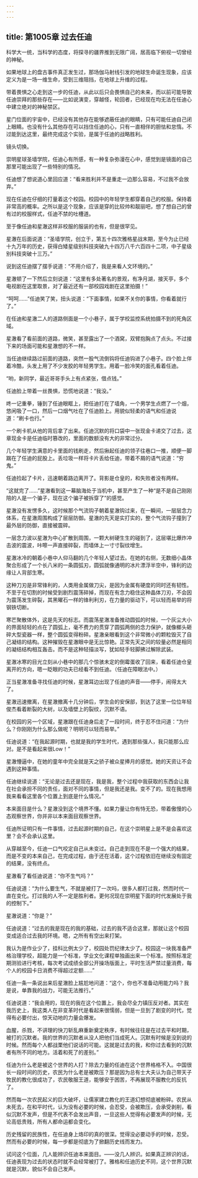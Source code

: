 ```yaml
---
---
---
```

title: 第1005章 过去任迪
---



科学大一统，当科学的态度，将探寻的疆界推到无限广阔，居高临下俯视一切曾经的神秘。

如果地球上的盘古事件真正发生过，那场伽马射线引发的地球生命诞生现象，应该定义为是一场一维生命，受到三维阻挡，在地球上升维的过程。

带着畏惧之心走到这一步的任迪，从此以后只会畏惧自己的未来，而以前可能导致任迪崇拜的那些存在——比如说演变，穿越怪，轮回者，已经现在均无法在任迪心中建立绝对的神秘禁区。

星门位面的宇宙中，已经没有其他存在能够遮蔽任迪的眼睛，只有可能任迪自己闭上眼睛。也没有什么其他存在可以挡住任迪的心，只有一直相伴的胆怯和怠惰。不过能到达这里，最终完成这个实验，是属于任迪的战略胜利。

镜头切换。

崇明星球圣墙学院，任迪心有所感，有一种复杂弥漫在心中，感觉到是镜面的自己那里可能出现了一些特别的情况。

任迪想了想说道心里回应道：“看来胜利并不是重走一边那么容易，不过我不会放弃。”

现在任迪在仔细的打量着这个校园。校园中的年轻学生都穿着自己的校服。保持着非常高的概率。之所以是这个现象，应该是穿的比较帅和靓丽吧，想了想自己的曾有过的校服样式，任迪不禁的吐槽道。

至于像任迪和星澈这样非校服的服装的也有，但是很罕见。

星澈在后面说道：“圣墙学院，创立于，第五十四次雅格星战末期，至今为止已经十九万年的历史，获得白矮星级别科技突破九十四万八千六百四十二项，中子星级别科技突破十三万。”

说到这任迪摆了摆手说道：“不用介绍了，我是来看人文环境的。”

星澈顿了一下然后立刻说道：“这里有多处著名的景观，有净月湖，接天亭，多个电视剧在这里取景，对了最近还有一部校园戏剧在这里拍摄！”

“呵呵……”任迪笑了笑，扭头说道：“下面事情，如果不关你的事情，你看着就行了。”

在任迪和星澈二人的道路侧面是一个小巷子，属于学校监控系统拍摄不到的死角区域。

星澈看了看前面的道路，微笑，甚至露出了一个酒窝，双臂抱胸点了点头。不过接下来的场面可能和星澈想的不一样。

当任迪继续路过前面的道路，突然一股气流倒钩将任迪钩进了小巷子。四个脸上伴着冷酷，头发上用了不少发胶的年轻男学生。用着一脸冷笑的面孔看着任迪。

“哟，新同学，最近哥哥手头上有点紧张，借点钱。”

任迪脸上带着一丝畏惧，恐慌地说道：“我没。”

咚一记重拳，锤到了任迪眼眶上，把任迪打在了墙角，一个男学生点燃了一个烟，悠闲吸了一口，然后一口烟气吐在了任迪脸上。用貌似轻柔的语气和任迪说道：“刷卡也行。”

一个刷卡机从他的背后拿了出来。任迪沉默的将口袋中一张现金卡递交了过去，这章现金卡是任迪临时篡改的，里面的数额没有大的非常过分。

几个年轻学生满意的卡里面的钱刷走，然后揪起任迪的领子往巷口一推，顺便一脚踹在了任迪的屁股上。丢垃圾一样将卡片丢给任迪，带着不屑的语气说道：“穷鬼。”

任迪捡起了卡片，迅速朝着路边离开了。背影是仓皇的，和失败者没有两样。

“这就完了……”星澈看到这一幕脑海处于当机中，甚至产生了一种“是不是自己刚刚陪的人是一个骗子，现在这个骗子被拆穿了”的感觉。

星澈没有发愣多久，这时候那个气流钩子朝着星澈钩过来，在一瞬间，一层层念力体系，在星澈周围构成了层层防御。星澈的先天是实打实的，整个气流钩子撞到了最外层的防御，直接被震碎。

一层念力波以星澈为中心扩散到周围，一颗大树硬生生的碰到了，这层堪比爆炸冲击波的震波，咔嚓一声直接碎裂，而墙体上一寸寸裂纹增生。

星澈冰冷的朝着小巷中人仰马翻的几个年轻人望过去。在她的右侧，无数细小晶体聚合形成了一个长八米的一条圆弧刃，圆弧就像通明的冰片漂浮半空中，锋利的边缘让人背部生寒。

这种刀刃是非常锋利的，人类用金属做刀尖，是因为金属有硬度的同时还有韧性。不至于在切割的时候受到剧烈震荡碎掉，而现在有念力稳住这种晶体刀刃，不会因为震荡发生碎裂，其黑曜石一样的锋利利刃，在力量的驱动下，可以轻而易举的将钢铁切断。

寒芒聚散体外，这是先天的标志。而震荡星澈准备推动圆弧的时候，一个灰尘大小的界面轻轻的点在了圆弧上，毫不费力的贯穿了圆弧两侧的念力保护，就像榔头砸碎大型瓷器一样，整个圆弧变得粉碎。星澈亲眼看到这个非常微小的颗粒毁灭了自己凝结的结构。这种摧毁在星澈眼中是无比惊艳。正常先天之间的较量必然是相同的凝结结构相互轰击。而不是这种轻描淡写，犹如轻手轻脚拂过解除武装。

星澈冰寒的目光立刻从小巷中的那几个惊骇未定的倒霉蛋收了回来，看着任迪仓皇离开的方向，嗯一眨眼的功夫已经看不到任迪。（任迪在障眼法中。）

正当星澈准备寻找任迪的时候，星澈耳边出现了任迪的声音——停手，闹得太大了。

星澈迅速撤离，在星澈撤离十几分钟后，学生会的安保部，到达了这里一位位年轻俊杰看着断裂的大树，以及墙壁上的裂纹，沉默不语。

在校园的另一个区域，星澈跟在任迪身后走了一段时间，终于忍不住问道：“为什么？你刚刚为什么那么做呢？明明可以轻而易举。”

任迪说道：“在我起源时期，也就是我的学生时代，遇到那些强人，我只能那么应对。是不是看起来很Low！”

星澈懵逼中，在她的童年中完全就是天之骄子被众星捧月的感觉。她的天资让不会遇到这种事情。

任迪继续说道：“无论是过去还是现在，我是我，整个过程中我获取的东西会让我在社会承担不同的责任，面对不同的事情，但是我还是我。变不了的。现在我想用我来看看这里各个位置上到底是什么情况。”

本来面目是什么？星澈没到这个境界不懂。如果力量让你有恃无恐，带着傲慢的心态观察世界，你并非以本来面目观察世界。

任迪所证明只有一件事情，过去起源时期的自己，在这个崇明星上是不是会喜欢这里？会不会承认这里。

从穿越至今，任迪一口气咬定自己从未变过。自己走到现在不是一个强大的结果，而是不变的本来自己，在完成过程，由于还在活着，这个过程依旧在继续没有固定的结果，没有终点。

星澈看了看任迪说道：“你不生气吗？”

任迪说道：“为什么要生气，不就是被打了一次吗，很多人都打过我，然而时代一直在变化。打过我的人不一定是胜利者。更何况现在崇明星下面的时代发展处于我的控制下。”

星澈说道：“你是？”

任迪说道：“过去的我是现在的我的基础，过去的我不适合这里，那就让这个校园变成适合过去我的环境。嗯，之所有有空出来打架。

我认为是作业少了，挂科比例太少了，校园处罚纪律太少了。校园这一块我准备严格治理学校，超能力是一个标准，学业文化课程单独画出来一个标准。按照标准定期测验进行考核，每次考试成绩全部公开操场版面上，平时生活严禁过量消费，每个人的校园卡日消费不得超过定额……”

任迪一条一条说出来后星澈脸上尴尬地问道：“这个，你也不准备动用能力吗？我是说，单靠我的战力，可能无法推行。”

任迪说道：“我会用的，现在的我在这个位置上，我会尽全力镇压反对者。其实在我历史上，我这类人在非变革时代是看起来很懦弱，但是一旦到了剧变的时代，觉得有必要付出，惊天动地的力量会爆发。

血腥，杀戮，不讲理的快刀斩乱麻重新奠定秩序，有时候往往是在过去平和时期，被打的沉默者。我的世界的沉默者从没人把他们当成死人。沉默有时候是没到说的时候。然而每个人都战栗他们说话的可能。这就是过去的我，和你过去看到的沉默者有所不同的地方。活着和死了的差别。”

任迪为什么老是被这个世界的人打？除去力量的任迪在这个世界格格不入。中国很长一段时间的历史，农民为什么老是被欺压？那是因为总有士大夫认为自己带天子牧民的教化很成功了，农民敬服王道，能够安于困苦，不再展现不服教化的反抗了。

然而每一次农民起义的巨大破坏，让儒家建立教化的王道幻想彻底被粉碎。农民从未死去，在和平时代，认为没有必要的时候，会忍受，会被欺压，会承受剥削，看似沉默不发声，但是不代表不会发出声音，一旦这些人觉得有必要发声的时候，无论高低贵贱，所有人都命运都会变化。

历史残留的民族性，在任迪身上烙印的真的很深。觉得没必要动手的时候，忍受。然而有必要的时候，每一步都是彻底为了掀翻历史线而发力。

试问这个位面，几人能辨识任迪本来面目。——没几人辨识。如果真正辨识的话，任迪表现为过去的状态时就不会经常被打了。雅格和任迪历史不同，这个世界沉默就是沉默，貌似不会自己发声。